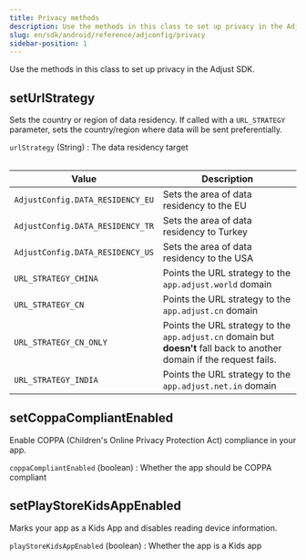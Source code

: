 ```yaml
---
title: Privacy methods
description: Use the methods in this class to set up privacy in the Adjust SDK.
slug: en/sdk/android/reference/adjconfig/privacy
sidebar-position: 1
---
```


Use the methods in this class to set up privacy in the Adjust SDK.

<Function>

## setUrlStrategy

Sets the country or region of data residency. If called with a `URL_STRATEGY` parameter, sets the country/region where data will be sent preferentially.

<slot slot="signature">


<SetUrlStrategySig />

</slot>

<slot slot="snippet">


<SetUrlStrategy />

</slot>

<slot slot="parameters">

`urlStrategy` (String)
: The data residency target

<Table>

| Value                            | Description                                                                                                             |
| -------------------------------- | ----------------------------------------------------------------------------------------------------------------------- |
| `AdjustConfig.DATA_RESIDENCY_EU` | Sets the area of data residency to the EU                                                                               |
| `AdjustConfig.DATA_RESIDENCY_TR` | Sets the area of data residency to Turkey                                                                               |
| `AdjustConfig.DATA_RESIDENCY_US` | Sets the area of data residency to the USA                                                                              |
| `URL_STRATEGY_CHINA`             | Points the URL strategy to the `app.adjust.world` domain                                                                |
| `URL_STRATEGY_CN`                | Points the URL strategy to the `app.adjust.cn` domain                                                                   |
| `URL_STRATEGY_CN_ONLY`           | Points the URL strategy to the `app.adjust.cn` domain but **doesn't** fall back to another domain if the request fails. |
| `URL_STRATEGY_INDIA`             | Points the URL strategy to the `app.adjust.net.in` domain                                                               |

</Table>

</slot>

</Function>

<Function>

## setCoppaCompliantEnabled

Enable <Abbr>COPPA (Children's Online Privacy Protection Act)</Abbr> compliance in your app.

<slot slot="signature">


<SetCoppaCompliantEnabledSig />

</slot>

<slot slot="snippet">


<SetCoppaCompliantEnabled />

</slot>

<slot slot="parameters">

`coppaCompliantEnabled` (boolean)
: Whether the app should be COPPA compliant

</slot>

</Function>

<Function>

## setPlayStoreKidsAppEnabled

Marks your app as a Kids App and disables reading device information.

<slot slot="signature">


<SetPlayStoreKidsAppEnabledSig />

</slot>

<slot slot="snippet">


<SetPlayStoreKidsAppEnabled />

</slot>

<slot slot="parameters">

`playStoreKidsAppEnabled` (boolean)
: Whether the app is a Kids app

</slot>

</Function>
